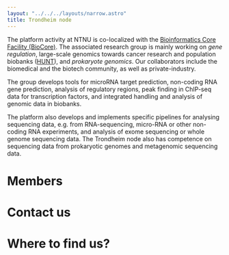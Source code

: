 ```yaml
---
layout: "../../../layouts/narrow.astro"
title: Trondheim node
---
```



The platform activity at NTNU is co-localized with the [Bioinformatics Core Facility (BioCore)](https://www.ntnu.edu/mh/biocore). The associated research group is mainly working on _gene regulation_, large-scale genomics towards cancer research and population biobanks ([HUNT](https://about.hdc.ntnu.no/)), and _prokaryote genomics_. Our collaborators include the biomedical and the biotech community, as well as private-industry.

The group develops tools for microRNA target prediction, non-coding RNA gene prediction, analysis of regulatory regions, peak finding in ChIP-seq data for transcription factors, and integrated handling and analysis of genomic data in biobanks.

The platform also develops and implements specific pipelines for analysing sequencing data, e.g. from RNA-sequencing, micro-RNA or other non-coding RNA experiments, and analysis of exome sequencing or whole genome sequencing data. The Trondheim node also has competence on sequencing data from prokaryotic genomes and metagenomic sequencing data.

# Members

<People org="ntnu" layout="two-col" hideOrg/>

# Contact us

# Where to find us?

<MapComponent
    lat={63.4195386}
    lng={10.3910016}
    address="Erling Skjalgsons gate 1, 7491 Trondheim"
/>
